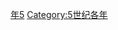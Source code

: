 {{Catnav|頁面分類|历史|歷史時代|年|5世纪各年}}
{{Commons category|485}}

[[Category:480年代|年5]]
[[Category:5世纪各年|Category:5世纪各年]]